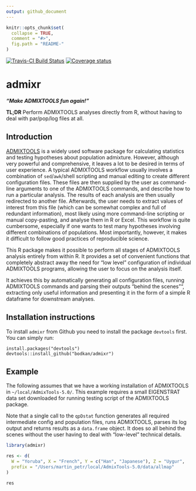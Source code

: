 ```yaml
---
output: github_document
---
```


<!-- README.md is generated from README.Rmd. Please edit that file -->

```r
knitr::opts_chunk$set(
  collapse = TRUE,
  comment = "#>",
  fig.path = "README-"
)
```

[![Travis-CI Build Status](https://travis-ci.org/bodkan/admixr.svg?branch=master)](https://travis-ci.org/bodkan/admixr) [![Coverage status](https://codecov.io/gh/bodkan/admixr/branch/master/graph/badge.svg)](https://codecov.io/github/bodkan/admixr?branch=master)

# admixr

_**"Make ADMIXTOOLS fun again!"**_

**TL;DR** Perform ADMIXTOOLS analyses directly from R, without having to
deal with par/pop/log files at all.

## Introduction

[ADMIXTOOLS](http://www.genetics.org/content/192/3/1065) is a widely used
software package for calculating statistics and testing hypotheses about
population admixture. However, although very powerful and comprehensive, it
leaves a lot to be desired in terms of user experience. A typical ADMIXTOOLS
workflow usually involves a combination of `sed`/`awk`/shell scripting and
manual editing to create different configuration files. These files are then
supplied by the user as command-line arguments to one of the ADMIXTOOLS
commands, and describe how to run  a particular analysis. The results of each
analysis are then usually redirected to another file. Afterwards, the user
needs to extract values of interest from this file (which can be somewhat
complex and full of redundant information), most likely using more command-line
scripting or manual copy-pasting, and analyse them in R or Excel. This workflow
is quite cumbersome, especially if one wants to test many hypotheses involving
different combinations of populations. Most importantly, however, it makes it
difficult to follow good practices of reproducible science.

This R package makes it possible to perform all stages of ADMIXTOOLS
analysis entirely from within R. It provides a set of convenient functions that
completely abstract away the need for "low level" configuration of individual
ADMIXTOOLS programs, allowing the user to focus on the analysis itself.

It achieves this by automatically generating all configuration files, running
ADMIXTOOLS commands and parsing their outputs "behind the scenes"", extracting
only useful information and presenting it in the form of a simple R dataframe
for downstream analyses.

## Installation instructions

To install `admixr` from Github you need to install the package `devtools`
first. You can simply run:

```
install.packages("devtools")
devtools::install_github("bodkan/admixr")
```

## Example

The following assumes that we have a working installation of ADMIXTOOLS in
`~/local/AdmixTools-5.0/`. This example requires a small EIGENSTRAT data set
downloaded for running testing script of the ADMIXTOOLS package.

Note that a single call to the `qpDstat` function generates all required
intermediate config and population files, runs ADMIXTOOLS, parses its log
output and returns results as a `data.frame` object. It does so all behind
the scenes without the user having to deal with "low-level" technical details.

```r
library(admixr)

res <- d(
  W = "Yoruba", X = "French", Y = c("Han", "Japanese"), Z = "Uygur",
  prefix = "/Users/martin_petr/local/AdmixTools-5.0/data/allmap"
)

res
```